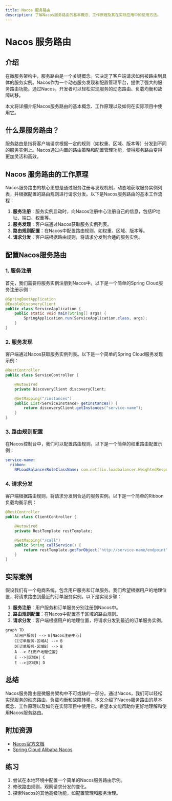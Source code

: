 ```yaml
---
title: Nacos 服务路由
description: 了解Nacos服务路由的基本概念、工作原理及其在实际应用中的使用方法。
---
```


# Nacos 服务路由

## 介绍

在微服务架构中，服务路由是一个关键概念。它决定了客户端请求如何被路由到具体的服务实例。Nacos作为一个动态服务发现和配置管理平台，提供了强大的服务路由功能。通过Nacos，开发者可以轻松实现服务的动态路由、负载均衡和故障转移。

本文将详细介绍Nacos服务路由的基本概念、工作原理以及如何在实际项目中使用它。

## 什么是服务路由？

服务路由是指将客户端请求根据一定的规则（如权重、区域、版本等）分发到不同的服务实例上。Nacos通过内置的路由策略和配置管理功能，使得服务路由变得更加灵活和高效。

## Nacos 服务路由的工作原理

Nacos服务路由的核心思想是通过服务注册与发现机制，动态地获取服务实例列表，并根据配置的路由规则进行请求分发。以下是Nacos服务路由的基本工作流程：

1. **服务注册**：服务实例启动时，向Nacos注册中心注册自己的信息，包括IP地址、端口、权重等。
2. **服务发现**：客户端通过Nacos获取服务实例列表。
3. **路由规则配置**：在Nacos中配置路由规则，如权重、区域、版本等。
4. **请求分发**：客户端根据路由规则，将请求分发到合适的服务实例。

## 配置Nacos服务路由

### 1. 服务注册

首先，我们需要将服务实例注册到Nacos中。以下是一个简单的Spring Cloud服务注册示例：

```java
@SpringBootApplication
@EnableDiscoveryClient
public class ServiceApplication {
    public static void main(String[] args) {
        SpringApplication.run(ServiceApplication.class, args);
    }
}
```

### 2. 服务发现

客户端通过Nacos获取服务实例列表。以下是一个简单的Spring Cloud服务发现示例：

```java
@RestController
public class ServiceController {

    @Autowired
    private DiscoveryClient discoveryClient;

    @GetMapping("/instances")
    public List<ServiceInstance> getInstances() {
        return discoveryClient.getInstances("service-name");
    }
}
```

### 3. 路由规则配置

在Nacos控制台中，我们可以配置路由规则。以下是一个简单的权重路由配置示例：

```yaml
service-name:
  ribbon:
    NFLoadBalancerRuleClassName: com.netflix.loadbalancer.WeightedResponseTimeRule
```

### 4. 请求分发

客户端根据路由规则，将请求分发到合适的服务实例。以下是一个简单的Ribbon负载均衡示例：

```java
@RestController
public class ClientController {

    @Autowired
    private RestTemplate restTemplate;

    @GetMapping("/call")
    public String callService() {
        return restTemplate.getForObject("http://service-name/endpoint", String.class);
    }
}
```

## 实际案例

假设我们有一个电商系统，包含用户服务和订单服务。我们希望根据用户的地理位置，将请求路由到最近的订单服务实例。以下是实现步骤：

1. **服务注册**：用户服务和订单服务分别注册到Nacos中。
2. **路由规则配置**：在Nacos中配置基于区域的路由规则。
3. **请求分发**：客户端根据用户的地理位置，将请求分发到最近的订单服务实例。

```mermaid
graph TD
    A[用户服务] --> B[Nacos注册中心]
    C[订单服务-区域A] --> B
    D[订单服务-区域B] --> B
    A --> E{用户地理位置}
    E -->|区域A| C
    E -->|区域B| D
```

## 总结

Nacos服务路由是微服务架构中不可或缺的一部分。通过Nacos，我们可以轻松实现服务的动态路由、负载均衡和故障转移。本文介绍了Nacos服务路由的基本概念、工作原理以及如何在实际项目中使用它。希望本文能帮助你更好地理解和使用Nacos服务路由。

## 附加资源

- [Nacos官方文档](https://nacos.io/zh-cn/docs/what-is-nacos.html)
- [Spring Cloud Alibaba Nacos](https://spring.io/projects/spring-cloud-alibaba)

## 练习

1. 尝试在本地环境中配置一个简单的Nacos服务路由示例。
2. 修改路由规则，观察请求分发的变化。
3. 探索Nacos的其他高级功能，如配置管理和服务治理。

